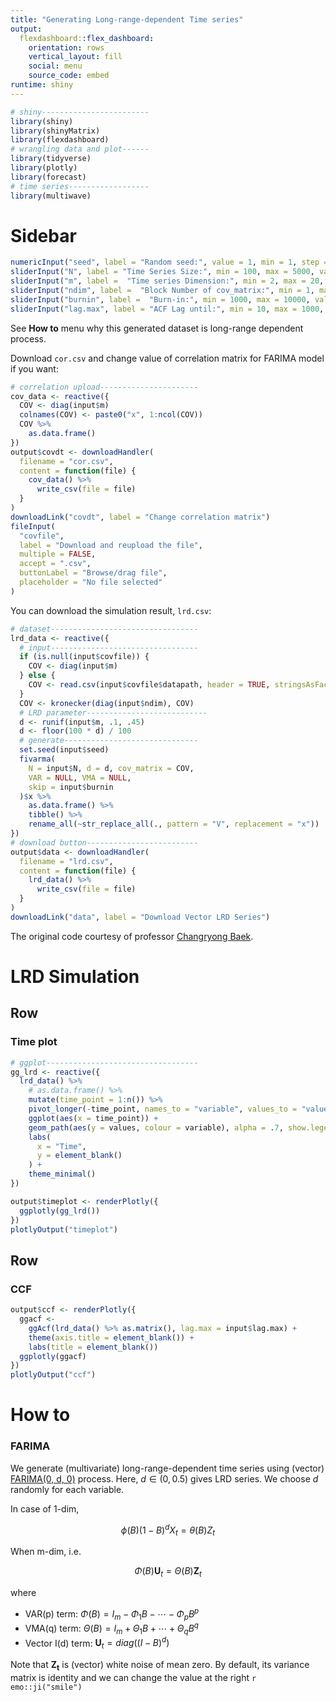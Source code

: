 ```yaml
---
title: "Generating Long-range-dependent Time series"
output: 
  flexdashboard::flex_dashboard:
    orientation: rows
    vertical_layout: fill
    social: menu
    source_code: embed
runtime: shiny
---
```


```r
# shiny------------------------
library(shiny)
library(shinyMatrix)
library(flexdashboard)
# wrangling data and plot------
library(tidyverse)
library(plotly)
library(forecast)
# time series------------------
library(multiwave)
```

Sidebar {.sidebar}
======================================================================

```r
numericInput("seed", label = "Random seed:", value = 1, min = 1, step = 1)
sliderInput("N", label = "Time Series Size:", min = 100, max = 5000, value = 200, step = 100)
sliderInput("m", label =  "Time series Dimension:", min = 2, max = 20, value = 2, step = 1)
sliderInput("ndim", label =  "Block Number of cov_matrix:", min = 1, max = 10, value = 1, step = 1)
sliderInput("burnin", label =  "Burn-in:", min = 1000, max = 10000, value = 2000, step = 1000)
sliderInput("lag.max", label = "ACF Lag until:", min = 10, max = 1000, value = 100, step = 1)
```

See **How to** menu why this generated dataset is long-range dependent process.

Download `cor.csv` and change value of correlation matrix for FARIMA model if you want:

```r
# correlation upload----------------------
cov_data <- reactive({
  COV <- diag(input$m)
  colnames(COV) <- paste0("x", 1:ncol(COV))
  COV %>% 
    as.data.frame()
})
output$covdt <- downloadHandler(
  filename = "cor.csv",
  content = function(file) {
    cov_data() %>% 
      write_csv(file = file)
  }
)
downloadLink("covdt", label = "Change correlation matrix")
fileInput(
  "covfile", 
  label = "Download and reupload the file", 
  multiple = FALSE, 
  accept = ".csv",
  buttonLabel = "Browse/drag file",
  placeholder = "No file selected"
)
```

You can download the simulation result, `lrd.csv`:

```r
# dataset---------------------------------
lrd_data <- reactive({
  # input---------------------------------
  if (is.null(input$covfile)) {
    COV <- diag(input$m)
  } else {
    COV <- read.csv(input$covfile$datapath, header = TRUE, stringsAsFactors = FALSE) %>% as.matrix()
  }
  COV <- kronecker(diag(input$ndim), COV)
  # LRD parameter---------------------------
  d <- runif(input$m, .1, .45)
  d <- floor(100 * d) / 100
  # generate------------------------------
  set.seed(input$seed)
  fivarma(
    N = input$N, d = d, cov_matrix = COV,
    VAR = NULL, VMA = NULL,
    skip = input$burnin
  )$x %>% 
    as.data.frame() %>% 
    tibble() %>% 
    rename_all(~str_replace_all(., pattern = "V", replacement = "x"))
})
# download button-------------------------
output$data <- downloadHandler(
  filename = "lrd.csv",
  content = function(file) {
    lrd_data() %>% 
      write_csv(file = file)
  }
)
downloadLink("data", label = "Download Vector LRD Series")
```

The original code courtesy of professor [Changryong Baek](https://sites.google.com/view/crbaek).

LRD Simulation
======================================================================

Row
-----------------------------------------------------------------------

### Time plot

```r
# ggplot----------------------------------
gg_lrd <- reactive({
  lrd_data() %>% 
    # as.data.frame() %>% 
    mutate(time_point = 1:n()) %>% 
    pivot_longer(-time_point, names_to = "variable", values_to = "values") %>% 
    ggplot(aes(x = time_point)) +
    geom_path(aes(y = values, colour = variable), alpha = .7, show.legend = FALSE) +
    labs(
      x = "Time",
      y = element_blank()
    ) +
    theme_minimal()
})
```

```r
output$timeplot <- renderPlotly({
  ggplotly(gg_lrd())
})
plotlyOutput("timeplot")
```

Row
-----------------------------------------------------------------------

### CCF

```r
output$ccf <- renderPlotly({
  ggacf <- 
    ggAcf(lrd_data() %>% as.matrix(), lag.max = input$lag.max) +
    theme(axis.title = element_blank()) +
    labs(title = element_blank())
  ggplotly(ggacf)
})
plotlyOutput("ccf")
```


How to
======================================================================

### FARIMA

We generate (multivariate) long-range-dependent time series using (vector) [FARIMA(0, d, 0)](https://en.wikipedia.org/wiki/Autoregressive_fractionally_integrated_moving_average) process. Here, $d \in (0, 0.5)$ gives LRD series. We choose $d$ randomly for each variable.

In case of 1-dim,

$$\phi(B) (1 - B)^d X_t = \theta(B) Z_t$$

When m-dim, i.e. 

$$\Phi(B) \mathbf{U}_t = \Theta(B) \mathbf{Z}_t$$

where

- VAR(p) term: $\Phi(B) = I_m - \Phi_1 B - \cdots - \Phi_p B^p$
- VMA(q) term: $\Theta(B) = I_m + \Theta_1 B + \cdots + \Theta_q B^q$
- Vector I(d) term: $\mathbf{U}_t = diag((I - B)^d)$

Note that $\mathbf{Z_t}$ is (vector) white noise of mean zero.
By default, its variance matrix is identity and we can change the value at the right `r emo::ji("smile")`

